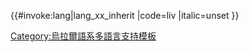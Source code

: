 <includeonly>{{#invoke:lang|lang_xx_inherit
|code=liv
|italic=unset
}}</includeonly><noinclude>
{{Documentation|Template:Lang-x/doc}}
[[Category:烏拉爾語系多語言支持模板]]
</noinclude>